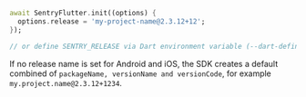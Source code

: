 ```dart
await SentryFlutter.init((options) {
  options.release = 'my-project-name@2.3.12+12';
});

// or define SENTRY_RELEASE via Dart environment variable (--dart-define) if you are using Flutter Web.

```

If no release name is set for Android and iOS, the SDK creates a default combined of `packageName, versionName and versionCode`, for example `my.project.name@2.3.12+1234`.
